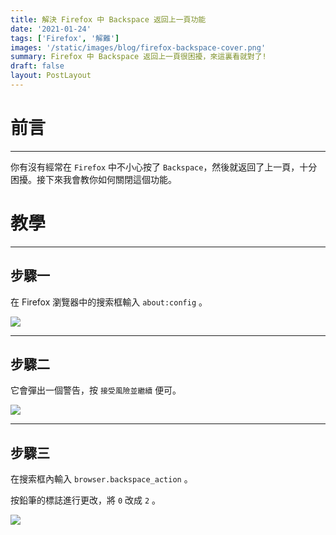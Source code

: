```yaml
---
title: 解決 Firefox 中 Backspace 返回上一頁功能
date: '2021-01-24'
tags: ['Firefox', '解難']
images: '/static/images/blog/firefox-backspace-cover.png'
summary: Firefox 中 Backspace 返回上一頁很困擾，來這裏看就對了!
draft: false
layout: PostLayout
---
```


# 前言

---

你有沒有經常在 `Firefox` 中不小心按了 `Backspace`，然後就返回了上一頁，十分困擾。接下來我會教你如何關閉這個功能。

# 教學

---

## 步驟一

在 Firefox 瀏覽器中的搜索框輸入 `about:config` 。

![](/static/images/blog/firefox-backspace-2.png)

---

## 步驟二

它會彈出一個警告，按 `接受風險並繼續` 便可。

![](/static/images/blog/firefox-backspace-3.png)

---

## 步驟三

在搜索框內輸入 `browser.backspace_action` 。

按鉛筆的標誌進行更改，將 `0` 改成 `2` 。

![](/static/images/blog/firefox-backspace-4.png)

